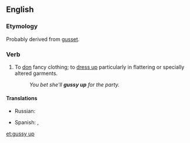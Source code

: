 ==English==

===Etymology===
Probably derived from [[gusset]].

===Verb===
{{en-verb|gussies up|gussying up|gussied up}}

# {{transitive|informal}} To [[don]] fancy clothing; to [[dress up]] particularly in flattering or specially altered garments.
#:''You bet she'll '''gussy up''' for the party.''

====Translations====
{{trans-top}}
* Russian: {{t+|ru|принаряжаться}}
{{trans-mid}}
* Spanish: {{t-|es|arreglarse}}, {{t-|es|enbellesar}}
{{trans-bottom}}

[[et:gussy up]]